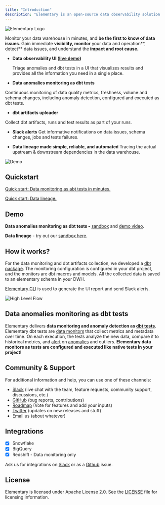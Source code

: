 ```yaml
---
title: "Introduction"
description: "Elementary is an open-source data observability solution for data & analytics engineers."
---
```


<Example>
  <div class="dark:bg-slate-200 rounded-md p-4">
    <img src="../img/Logo_V2.png" alt="Elementary Logo" />
  </div>
</Example>

Monitor your data warehouse in minutes, and **be the first to know of data issues**. Gain immediate
**visibility, monitor** your data and operation**, detect** data issues, and understand the **impact
and root cause.**

- **Data observability UI ([live demo](https://www.elementary-data.com/data-observability-demo))**

  Triage anomalies and dbt tests in a UI that visualizes results and provides all the information you need in a single place.

- **Data anomalies monitoring as dbt tests**

Continuous monitoring of data quality metrics, freshness, volume and schema changes, including anomaly detection, configured and executed as dbt tests.

- **dbt artifacts uploader**

Collect dbt artifacts, runs and test results as part of your runs.

- **Slack alerts**
  Get informative notifications on data issues, schema changes, jobs and tests failures.

- **Data lineage made simple, reliable, and automated**
  Tracing the actual upstream & downstream dependencies in the data warehouse.

<img src="../img/Demo-2-screens.gif" alt="Demo" />

## Quickstart

[Quick start: Data monitoring as abt tests in minutes.](/quickstart-data-monitoring)

[Quick start: Data lineage.](/quickstart-data-lineage)

## Demo

**Data anomalies monitoring as dbt tests -** [sandbox](https://www.elementary-data.com/data-observability-demo) and [demo video](https://www.elementary-data.com/demo).

**Data lineage** - try out our [sandbox here](https://www.elementary-data.com/live-demo).

## How it works?

For the data monitoring and dbt artifacts collection, we developed a [dbt package](/quickstart-data-monitoring#install-the-dbt-package).
The monitoring configuration is configured in your dbt project, and the monitors are dbt macros and models. All the collected data is saved to an elementary schema in your DWH.

[Elementary CLI](/cli-install#install-and-configure) is used to generate the UI report and send Slack alerts.

<img src="../img/High-level-flow.png" alt="High Level Flow" />

## Data anomalies monitoring as dbt tests

Elementary delivers **data monitoring and anomaly detection as [dbt tests](https://docs.getdbt.com/docs/building-a-dbt-project/tests).**
Elementary dbt tests are [data monitors](/data-anomaly-detection#tests-and-monitors-types) that collect metrics and metadata over time.
On each execution, the tests analyze the new data, compare it to historical metrics, and [alert](/slack) on [anomalies](/data-anomaly-detection#anomaly-detection) and outliers.
**Elementary data monitors as tests are configured and executed like native tests in your project!**

## Community & Support

For additional information and help, you can use one of these channels:

- [Slack](https://join.slack.com/t/elementary-community/shared_invite/zt-uehfrq2f-zXeVTtXrjYRbdE_V6xq4Rg) (live chat with the team, feature requests, community support, discussions, etc.)
- [GitHub](https://github.com/elementary-data/elementary-lineage/issues) (bug reports, contributions)
- [Roadmap](https://github.com/elementary-data/elementary-lineage/projects/1) (Vote for features and add your inputs)
- [Twitter](https://twitter.com/ElementaryData) (updates on new releases and stuff)
- [Email](mailto:team@elementary-data.com) us (about whatever)

## Integrations

- [x] Snowflake
- [x] BigQuery
- [x] Redshift - Data monitoring only

Ask us for integrations on [Slack](https://join.slack.com/t/elementary-community/shared_invite/zt-uehfrq2f-zXeVTtXrjYRbdE_V6xq4Rg) or as a [Github](https://github.com/elementary-data/elementary-lineage) issue.

## License

Elementary is licensed under Apache License 2.0. See the [LICENSE](https://github.com/elementary-data/elementary-lineage/blob/master/LICENSE) file for licensing information.
